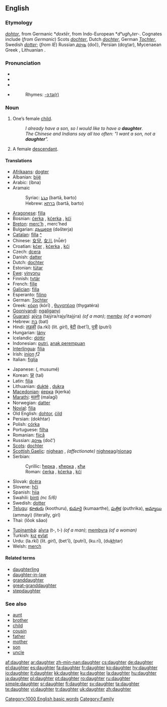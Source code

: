 {{wikipedia|dab=daughter (disambiguation)|daughter}}
==English==

{{rank|knowledge|hath|table|536|daughter|makes|laws|run}}

===Etymology===
{{OE.}} ''[[dohtor]]'', from Germanic *''doxtēr'', from Indo-European *''dʰugh₂ter-''. Cognates include (''from Germanic'') Scots ''[[dochter#Scots|dochter]]'', Dutch ''[[dochter]]'', German ''[[Tochter]]'', Swedish ''[[dotter]]''; (''from IE'') Russian ''[[дочь]]'' (doč), Persian {{FAchar|[[دختر]]}} (doχtar), Mycenaean Greek {{term|sc=Linb|𐀶𐀏𐀳|tr=tu-ka-te|lang=gmy}}, Lithuanian {{term|duktė|lang=lt}}.

===Pronunciation===
* {{AHD|dô'tər}}
* {{IPA|/ˈdɔːtə(r)/}}
* {{SAMPA|/"dO:t@(r)/}}
* {{audio|en-us-daughter.ogg|Audio (US)}}
*: Rhymes: [[Rhymes:English:-ɔːtə(r)|-ɔːtə(r)]]

===Noun===
{{wikipedia}}
{{en-noun}}

# One’s female [[child]].
#: ''I already have a son, so I would like to have a '''daughter'''.''
#: ''The Chinese and Indians say all too often: "I want a son, not a '''daughter'''".''
# A female [[descendant]].

====Translations====
{{trans-top|female child}}
* [[Afrikaans]]: [[dogter]]
* Albanian: [[bijë]] {{f}}
* Arabic: {{FAchar|[[ابنة]]}} (íbna) {{f}}
* Aramaic
*: Syriac: [[ܒܪܬܐ]] (bartā, barto) {{f}}
*: Hebrew: [[ברתא]] (bartā, barto) {{f}}
* [[Aragonese]]: [[filla]] {{f}}
* Bosnian: [[ćerka]] {{f}}, [[kćerka]] {{f}}, [[kći]] {{f}}
* [[Breton]]: [[merc'h]] {{f}}, merc'hed {{p}}
* Bulgarian: [[дъщеря]] (dəšterja) {{f}}
* [[Catalan]]: [[filla]] {{f}} [[:ca:filla|^]]
* Chinese: [[女兒]], [[女儿]] (nǚér)
* Croatian: [[kćer]] {{f}}, [[kćerka]] {{f}}, [[kći]] {{f}}
* Czech: [[dcera]]
* Danish: [[datter]]
* Dutch: [[dochter]] {{f}}
* Estonian: [[tütar]]
* [[Ewe]]: [[vinyɔnu]]
* Finnish: [[tytär]]
* French: [[fille]] {{f}}
* [[Galician]]: [[filla]]
* Esperanto: [[filino]]
* German: [[Tochter]] {{f}}
* Greek: [[κόρη]] (kórī) {{f}}, [[θυγατέρα]] (thygatéra) {{f}}
* [[Gooniyandi]]: [[ngaliganyi]]
* [[Guaraní]]: [[ajýra]] (tajýra/rajy/itajýra) ''(of a man)''; [[memby]] ''(of a woman)''
* Hebrew: [[בת|בַּת]] (bat) {{f}}
* Hindi: [[लड़की]] (la.rkī) (lit. ''girl''), [[बेटी]] (bet’ī), [[पुत्री]] (putrī)
* Hungarian: [[lány]]
* Icelandic: [[dóttir]]
* Indonesian: [[putri]], [[anak perempuan]]
* [[Interlingua]]: [[filia]]
* Irish: [[iníon]] ''f2''
* Italian: [[figlia]] {{f}}
{{trans-mid}}
* Japanese: {{Jpan|[[娘]]}} ({{Jpan|[[むすめ]]}}, musumé)
* Korean: [[딸]] (tal)
* Latin: [[filia]] {{f}}
* Lithuanian: [[duktė]] {{m}}, [[dukra]] {{f}}
* [[Macedonian]]: [[ќерка]] (kjerka)
* [[Marathi]]: [[मलगी]] (malagī)
* Norwegian: [[datter]]
* [[Novial]]: [[filia]]
* Old English: [[dohtor]], [[cild|ċild]]
* Persian: {{fa-Arab|[[دختر]]}} (dokhtar)
* Polish: [[córka]] {{f}}
* Portuguese: [[filha]] {{f}}
* Romanian: [[fiică]] {{f}}
* Russian: [[дочь]] (doč’) {{f}}
* [[Scots]]: [[dochter]]
* [[Scottish Gaelic]]: [[nighean]] {{f}}, ''(affectionate)'' [[nighneag]]/[[nìonag]] {{f}}
* Serbian:
*: Cyrillic: [[ћерка]] {{f}}, [[кћерка]] {{f}}, [[кћи]] {{f}}
*: Roman: [[ćerka]] {{f}}, [[kćerka]] {{f}}, [[kći]] {{f}}
* Slovak: [[dcéra]]
* Slovene: [[hči]] {{f}}
* Spanish: [[hija]] {{f}}
* Swahili: [[binti]] ''(nc 5/6)''
* Swedish: [[dotter]] {{c}}
* [[Telugu]]: [[కూతురు]] (koothuru), [[కుమార్తె]] (kumaarthe), [[పుత్రిక]] (puthrika), [[అమ్మాయి]] (ammayi) (literally, girl)
* Thai: {{THchar|[[ลูกสาว]]}} (lôok săao)

* [[Tupinambá]]: [[aîyra]] (t-, t-) ''(of a man)''; [[membyra]] ''(of a woman)''
* Turkish: [[kız]] [[evlat]]
* Urdu: {{ur-Arab|[[لڑکی]]}} (la.rkī) (lit. ''girl''), {{ur-Arab|[[بیٹی]]}} (bet'ī), {{ur-Arab|[[پتری]]}} (putrī), {{ur-Arab|[[کڑی]]}} (ku.rī), {{ur-Arab|[[دختر]]}} (du<u>kh</u>tar)
* Welsh: [[merch]] {{f}}
{{trans-bottom}}

====Related terms====
* [[daughterling]]
* [[daughter-in-law]]
* [[granddaughter]]
* [[great-granddaughter]]
* [[stepdaughter]]

===See also===
* [[aunt]]
* [[brother]]
* [[child]]
* [[cousin]]
* [[father]]
* [[mother]]
* [[son]]
* [[uncle]]

[[Category:1000 English basic words]]
[[Category:Family]]

[[af:daughter]]
[[ar:daughter]]
[[zh-min-nan:daughter]]
[[cs:daughter]]
[[de:daughter]]
[[el:daughter]]
[[es:daughter]]
[[fa:daughter]]
[[fr:daughter]]
[[ko:daughter]]
[[hy:daughter]]
[[io:daughter]]
[[it:daughter]]
[[kk:daughter]]
[[ku:daughter]]
[[la:daughter]]
[[hu:daughter]]
[[ja:daughter]]
[[pl:daughter]]
[[pt:daughter]]
[[ro:daughter]]
[[ru:daughter]]
[[simple:daughter]]
[[sr:daughter]]
[[fi:daughter]]
[[sv:daughter]]
[[ta:daughter]]
[[te:daughter]]
[[vi:daughter]]
[[tr:daughter]]
[[uk:daughter]]
[[zh:daughter]]